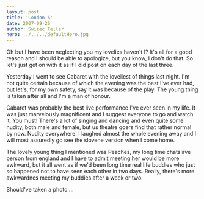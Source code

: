 ```yaml
---
layout: post
title: 'London 5'
date: 2007-09-26
author: Swizec Teller
hero: ../../../defaultHero.jpg
---
```

Oh but I have been neglecting you my lovelies haven't I? It's all for a good reason and I should be able to apologize, but you know, I don't do that. So let's just get on with it as if I did post on each day of the last three.

Yesterday I went to see Cabaret with the loveliest of things last night. I'm not quite certain because of which the evening was the best I've ever had, but let's, for my own safety, say it was because of the play. The young thing is taken after all and I'm a man of honour.

Cabaret was probably the best live performance I've ever seen in my life. It was just marvelously magnificent and I suggest everyone to go and watch it. You must! There's a lot of singing and dancing and even quite some nudity, both male and female, but us theatre goers find that rather normal by now. Nudity everywhere. I laughed almost the whole evening away and I will most assuredly go see the slovene version when I come home.

The lovely young thing I mentioned was Peaches, my long time chatslave person from england and I have to admit meeting her would be more awkward, but it all went as if we'd been long time real life buddies who just so happened not to have seen each other in two days. Really, there's more awkwardnes meeting my buddies after a week or two.

Should've taken a photo ...